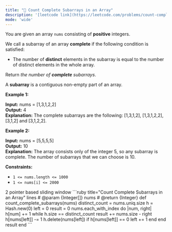 ```yaml
---
title: "🧀 Count Complete Subarrays in an Array"
description: '[leetcode link](https://leetcode.com/problems/count-complete-subarrays-in-an-array/description/)'
mode: 'wide'
---
```

<Tabs>
  <Tab title="Question" icon="circle-question" iconType="regular">
    <Card>
      <p>You are given an array <code>nums</code> consisting of <strong>positive</strong> integers.</p>  <p>We call a subarray of an array <strong>complete</strong> if the following condition is satisfied:</p>  <ul>  <li>The number of <strong>distinct</strong> elements in the subarray is equal to the number of distinct elements in the whole array.</li> </ul>  <p>Return <em>the number of <strong>complete</strong> subarrays</em>.</p>  <p>A <strong>subarray</strong> is a contiguous non-empty part of an array.</p>   <p><strong class="example">Example 1:</strong></p>   <strong>Input:</strong> nums = [1,3,1,2,2] <br/> <strong>Output:</strong> 4 <br/> <strong>Explanation:</strong> The complete subarrays are the following: [1,3,1,2], [1,3,1,2,2], [3,1,2] and [3,1,2,2].   <p><strong class="example">Example 2:</strong></p>   <strong>Input:</strong> nums = [5,5,5,5] <br/> <strong>Output:</strong> 10 <br/> <strong>Explanation:</strong> The array consists only of the integer 5, so any subarray is complete. The number of subarrays that we can choose is 10.    <p><strong>Constraints:</strong></p>  <ul>  <li><code>1 &lt;= nums.length &lt;= 1000</code></li>  <li><code>1 &lt;= nums[i] &lt;= 2000</code></li> </ul> 
    </Card>
  </Tab>
  <Tab title="Solution" icon="lightbulb" iconType="regular" >
    <Card>
      2 pointer based sliding window
</Card>
  <Expandable title="code">
    <CodeGroup dropdown>
```ruby title="Count Complete Subarrays in an Array" lines
# @param {Integer[]} nums
# @return {Integer}
def count_complete_subarrays(nums)
  distinct_count = nums.uniq.size
  h = Hash.new(0)
  left = 0
  result = 0
  nums.each_with_index do |num, right|
    h[num] += 1
    while h.size == distinct_count
      result += nums.size - right
      h[nums[left]] -= 1
      h.delete(nums[left]) if h[nums[left]] == 0
      left += 1
    end
  end
  result
end
```
    </CodeGroup>
  </Expandable>
  </Tab>
</Tabs>